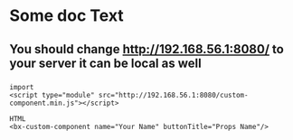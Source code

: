 # Some doc Text

## You should change http://192.168.56.1:8080/ to your server it can be local as well

### <bx-custom-component name="Your Name" buttonTitle="Props Name"/>

```
import
<script type="module" src="http://192.168.56.1:8080/custom-component.min.js"></script>

```

```
HTML
<bx-custom-component name="Your Name" buttonTitle="Props Name"/>

```
